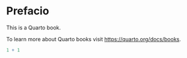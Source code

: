 # Prefacio {-}

This is a Quarto book.

To learn more about Quarto books visit <https://quarto.org/docs/books>.

```r
1 + 1
```
